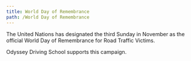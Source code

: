 ```yaml
---
title: World Day of Remembrance
path: /World Day of Remembrance
---
```


The United Nations has designated the third Sunday in November as the official World Day of Remembrance for Road Traffic Victims.

Odyssey Driving School supports this campaign.
